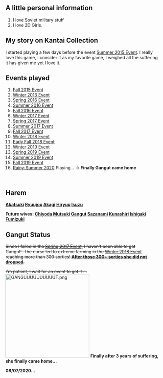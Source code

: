 =='''A little personal information'''==
#I love Soviet military stuff
#I love 2D Girls.
=='''My story on Kantai Collection'''==
I started playing a few days before the event [[Summer 2015 Event]]. I really love this game, I consider it as my favorite game, I weighed all the suffering it has given me yet I love it.
=='''Events played'''==
#[[Fall 2015 Event]]  {{Color|red|Failed}}
#[[Winter 2016 Event]] {{Color|#00FF00|Completed}}
#[[Spring 2016 Event]] {{Color|#00FF00|Completed}}
#[[Summer 2016 Event]] {{Color|#00FF00|Completed}}
#[[Fall 2016 Event]] {{Color|#00FF00|Completed}}
#[[Winter 2017 Event]] {{Color|red|Failed}}
#[[Spring 2017 Event]] {{Color|red|FAILED!}}
#[[Summer 2017 Event]] {{Color|#00FF00|Completed}}
#[[Fall 2017 Event]] {{Color|red|Failed}}
#[[Winter 2018 Event]] {{Color|#00FF00|Completed}}
#[[Early Fall 2018 Event]] {{Color|#00FF00|Completed}}
#[[Winter 2019 Event]] {{Color|#00FF00|Completed}}
#[[Spring 2019 Event]] {{Color|#808080|I didn't participate}}
#[[Summer 2019 Event]] {{Color|#808080|I didn't participate}}
#[[Fall 2019 Event]] {{Color|#00FF00|Completed}}
#[[Rainy-Summer_2020_Event|Rainy-Summer 2020]] Playing... -> '''Finally Gangut came home'''

 

=='''Harem'''==
'''[[Akatsuki]]
[[Ryuujou]]
[[Akagi]]
[[Hiryuu]]
[[Isuzu]] '''

'''Future wives:
[[Chiyoda]]
[[Mutsuki]]
[[Gangut]]
[[Sazanami]]
[[Kunashiri]]
[[Ishigaki]]'''
[[Fumizuki|'''Fumizuki''']]''' '''

=='''Gangut Status'''==
<s>Since I failed in the [[Spring 2017 Event|Spring 2017 Event,]] I haven't been able to get Gangut!. The curse led to extreme farming in the [[Winter 2018 Event]] reaching more than 300 sorties! <u>'''After those 300+ sorties she did not dropped'''</u>.</s>

<s>I'm patient, I wait for an event to get it ...</s>
[[File:GANGUUUUUUUUUUT.png|thumb|273x273px]]
'''Finally after 3 years of suffering, she finally came home...'''

'''08/07/2020...'''